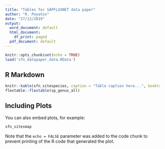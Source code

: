 ```yaml
---
title: "Tables for SAPFLUXNET data paper"
author: "R. Poyatos"
date: "27/12/2019"
output:
  word_document: default
  html_document:
    df_print: paged
  pdf_document: default
---
```


```r
knitr::opts_chunk$set(echo = TRUE)
load('sfn_datapaper_data.RData')
```

## R Markdown

```r

knitr::kable(sfn_sitespecies, caption = "Table caption here...", booktabs = TRUE)
flextable::flextable(sp_genus_all)
```

## Including Plots

You can also embed plots, for example:

```r
sfn_sitesmap
```

Note that the `echo = FALSE` parameter was added to the code chunk to prevent printing of the R code that generated the plot.
